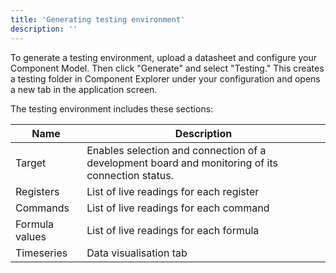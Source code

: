 ```yaml
---
title: 'Generating testing environment'
description: ''
---
```


To generate a testing environment, upload a datasheet and configure your Component Model. Then click "Generate" and select "Testing." This creates a testing folder in Component Explorer under your configuration and opens a new tab in the application screen. 

The testing environment includes these sections:

| Name  | Description |
| --- | --- |
| Target  | Enables selection and connection of a development board and monitoring of its connection status.  |
| Registers | List of live readings for each register |
| Commands  | List of live readings for each command |
| Formula values  | List of live readings for each formula |
| Timeseries  | Data visualisation tab  |